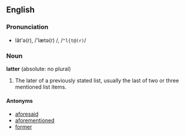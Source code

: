 ==English==
===Pronunciation===
*lăt'ə(r), /'lætə(r)<!-- change ' to ipa stress mark -->/, /<tt>"l{t@(r)</tt>/

===Noun===
'''latter''' (absolute: no plural)

# The later of a previously stated list, usually the last of two or three mentioned list items.

====Antonyms====
*[[aforesaid]]
*[[aforementioned]]
*[[former]]